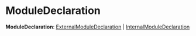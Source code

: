 
# ModuleDeclaration

 **ModuleDeclaration**: [ExternalModuleDeclaration](../../ModulesSdkTypes/types/types.ModulesSdkTypes.ExternalModuleDeclaration.mdx) \| [InternalModuleDeclaration](../../ModulesSdkTypes/types/types.ModulesSdkTypes.InternalModuleDeclaration.mdx)
